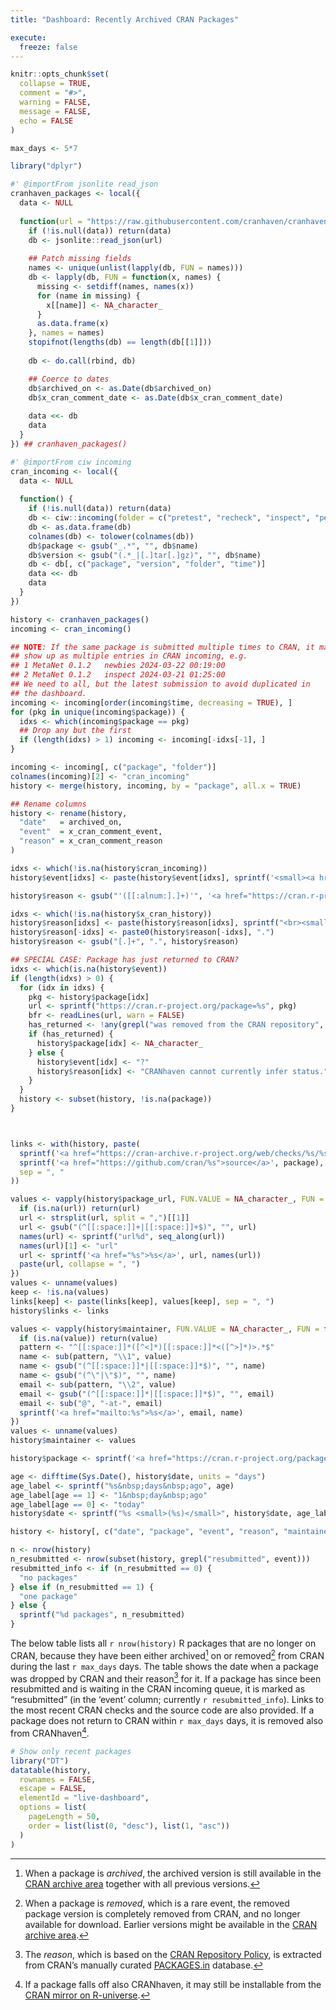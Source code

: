 ```yaml
---
title: "Dashboard: Recently Archived CRAN Packages"

execute:
  freeze: false
---
```


<style>
tr { vertical-align: top; }
</style>

```r
knitr::opts_chunk$set(
  collapse = TRUE,
  comment = "#>",
  warning = FALSE,
  message = FALSE,
  echo = FALSE
)

max_days <- 5*7
```

```r
library("dplyr")

#' @importFrom jsonlite read_json
cranhaven_packages <- local({
  data <- NULL
  
  function(url = "https://raw.githubusercontent.com/cranhaven/cranhaven.r-universe.dev/main/packages.json") {
    if (!is.null(data)) return(data)
    db <- jsonlite::read_json(url)
    
    ## Patch missing fields
    names <- unique(unlist(lapply(db, FUN = names)))
    db <- lapply(db, FUN = function(x, names) {
      missing <- setdiff(names, names(x))
      for (name in missing) {
        x[[name]] <- NA_character_
      }
      as.data.frame(x)
    }, names = names)
    stopifnot(lengths(db) == length(db[[1]]))
    
    db <- do.call(rbind, db)

    ## Coerce to dates
    db$archived_on <- as.Date(db$archived_on)
    db$x_cran_comment_date <- as.Date(db$x_cran_comment_date)
    
    data <<- db
    data
  }
}) ## cranhaven_packages()

#' @importFrom ciw incoming
cran_incoming <- local({
  data <- NULL
  
  function() {
    if (!is.null(data)) return(data)
    db <- ciw::incoming(folder = c("pretest", "recheck", "inspect", "pending", "waiting", "newbies"), check = FALSE)
    db <- as.data.frame(db)
    colnames(db) <- tolower(colnames(db))
    db$package <- gsub("_.*", "", db$name)
    db$version <- gsub("(.*_|[.]tar[.]gz)", "", db$name)
    db <- db[, c("package", "version", "folder", "time")]
    data <<- db
    data
  }
})

history <- cranhaven_packages()
incoming <- cran_incoming()

## NOTE: If the same package is submitted multiple times to CRAN, it may
## show up as multiple entries in CRAN incoming, e.g.
## 1 MetaNet 0.1.2   newbies 2024-03-22 00:19:00
## 2 MetaNet 0.1.2   inspect 2024-03-21 01:25:00
## We need to all, but the latest submission to avoid duplicated in
## the dashboard.
incoming <- incoming[order(incoming$time, decreasing = TRUE), ]
for (pkg in unique(incoming$package)) {
  idxs <- which(incoming$package == pkg)
  ## Drop any but the first
  if (length(idxs) > 1) incoming <- incoming[-idxs[-1], ]
}

incoming <- incoming[, c("package", "folder")]
colnames(incoming)[2] <- "cran_incoming"
history <- merge(history, incoming, by = "package", all.x = TRUE)

## Rename columns
history <- rename(history,
  "date"   = archived_on,
  "event"  = x_cran_comment_event,
  "reason" = x_cran_comment_reason
)

idxs <- which(!is.na(history$cran_incoming))
history$event[idxs] <- paste(history$event[idxs], sprintf('<small><a href="https://nx10.github.io/cransubs/pkg#%s">resubmitted/%s</a></small>', history$package[idxs], history$cran_incoming[idxs]), sep = "<br>")

history$reason <- gsub("'([[:alnum:].]+)'", '<a href="https://cran.r-project.org/package=\\1">\\1<a>', history$reason)

idxs <- which(!is.na(history$x_cran_history))
history$reason[idxs] <- paste(history$reason[idxs], sprintf("<br><small><em>Previously</em>: %s</small>", gsub("\n", " ", history$x_cran_history[idxs])), sep = ". ")
history$reason[-idxs] <- paste0(history$reason[-idxs], ".")
history$reason <- gsub("[.]+", ".", history$reason)

## SPECIAL CASE: Package has just returned to CRAN?
idxs <- which(is.na(history$event))
if (length(idxs) > 0) {
  for (idx in idxs) {
    pkg <- history$package[idx]
    url <- sprintf("https://cran.r-project.org/package=%s", pkg)
    bfr <- readLines(url, warn = FALSE)
    has_returned <- !any(grepl("was removed from the CRAN repository", bfr))
    if (has_returned) {
      history$package[idx] <- NA_character_
    } else {
      history$event[idx] <- "?"
      history$reason[idx] <- "CRANhaven cannot currently infer status."
    }
  }
  history <- subset(history, !is.na(package))
}



links <- with(history, paste(
  sprintf('<a href="https://cran-archive.r-project.org/web/checks/%s/%s_check_results_%s.html">checks</a>', sub("-.*", "", date), date, package),
  sprintf('<a href="https://github.com/cran/%s">source</a>', package),
  sep = ", "
))

values <- vapply(history$package_url, FUN.VALUE = NA_character_, FUN = function(url) {
  if (is.na(url)) return(url)
  url <- strsplit(url, split = ",")[[1]]
  url <- gsub("(^[[:space:]]+|[[:space:]]+$)", "", url)
  names(url) <- sprintf("url%d", seq_along(url))
  names(url)[1] <- "url"
  url <- sprintf('<a href="%s">%s</a>', url, names(url))
  paste(url, collapse = ", ")
})
values <- unname(values)
keep <- !is.na(values)
links[keep] <- paste(links[keep], values[keep], sep = ", ")
history$links <- links

values <- vapply(history$maintainer, FUN.VALUE = NA_character_, FUN = function(value) {
  if (is.na(value)) return(value)
  pattern <- "^[[:space:]]*([^<]*)[[:space:]]*<([^>]*)>.*$"
  name <- sub(pattern, "\\1", value)
  name <- gsub("(^[[:space:]]*|[[:space:]]*$)", "", name)
  name <- gsub("(^\"|\"$)", "", name)
  email <- sub(pattern, "\\2", value)
  email <- gsub("(^[[:space:]]*|[[:space:]]*$)", "", email)
  email <- sub("@", "-at-", email)
  sprintf('<a href="mailto:%s">%s</a>', email, name)
})
values <- unname(values)
history$maintainer <- values

history$package <- sprintf('<a href="https://cran.r-project.org/package=%s">%s</a>', history$package, history$package)

age <- difftime(Sys.Date(), history$date, units = "days")
age_label <- sprintf("%s&nbsp;days&nbsp;ago", age)
age_label[age == 1] <- "1&nbsp;day&nbsp;ago"
age_label[age == 0] <- "today"
history$date <- sprintf("%s <small>(%s)</small>", history$date, age_label)

history <- history[, c("date", "package", "event", "reason", "maintainer", "links")]

n <- nrow(history)
n_resubmitted <- nrow(subset(history, grepl("resubmitted", event)))
resubmitted_info <- if (n_resubmitted == 0) {
  "no packages"
} else if (n_resubmitted == 1) {
  "one package"
} else {
  sprintf("%d packages", n_resubmitted)
}
```

The below table lists all `r nrow(history)` R packages that are no
longer on CRAN, because they have been either archived[^1] on or
removed[^2] from CRAN during the last `r max_days` days. The table
shows the date when a package was dropped by CRAN and their reason[^3]
for it. If a package has since been resubmitted and is waiting in the
CRAN incoming queue, it is marked as "resubmitted" (in the 'event'
column; currently `r resubmitted_info`).  Links to the most recent
CRAN checks and the source code are also provided.  If a package does
not return to CRAN within `r max_days` days, it is removed also from
CRANhaven[^4].

[^1]: When a package is _archived_, the archived version is still
available in the [CRAN archive area] together with all previous
versions.

[^2]: When a package is _removed_, which is a rare event, the removed
package version is completely removed from CRAN, and no longer
available for download. Earlier versions might be available in the
[CRAN archive area].

[^3]: The _reason_, which is based on the [CRAN Repository Policy], is
extracted from CRAN's manually curated [PACKAGES.in] database.

[^4]: If a package falls off also CRANhaven, it may still be
installable from the [CRAN mirror on R-universe].


```r
# Show only recent packages
library("DT")
datatable(history,
  rownames = FALSE,
  escape = FALSE,
  elementId = "live-dashboard",
  options = list(
    pageLength = 50,
    order = list(list(0, "desc"), list(1, "asc"))
  )
)
```


[CRAN archive area]: https://cran.r-project.org/src/contrib/Archive/
[CRAN mirror on R-universe]: https://cran.r-universe.dev/builds
[CRAN Repository Policy]: https://cran.r-project.org/web/packages/policies.html
[PACKAGES.in]: https://cran.r-project.org/src/contrib/PACKAGES.in
